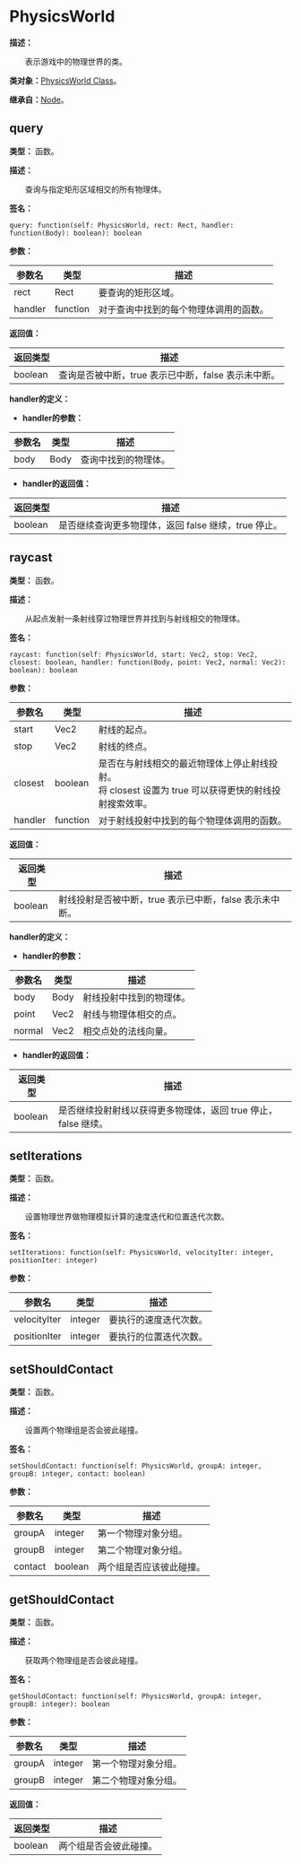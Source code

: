 # PhysicsWorld

**描述：**

&emsp;&emsp;表示游戏中的物理世界的类。

**类对象：**[PhysicsWorld Class](/docs/api/Class%20Object/PhysicsWorld)。

**继承自：**[Node](/docs/api/Class/Node)。

## query

**类型：** 函数。

**描述：**

&emsp;&emsp;查询与指定矩形区域相交的所有物理体。

**签名：**
```tl
query: function(self: PhysicsWorld, rect: Rect, handler: function(Body): boolean): boolean
```

**参数：**

| 参数名 | 类型 | 描述 |
| --- | --- | --- |
| rect | Rect | 要查询的矩形区域。 |
| handler | function | 对于查询中找到的每个物理体调用的函数。 |

**返回值：**

| 返回类型 | 描述 |
| --- | --- |
| boolean | 查询是否被中断，true 表示已中断，false 表示未中断。 |

**handler的定义：**


* **handler的参数：**

| 参数名 | 类型 | 描述 |
| --- | --- | --- |
| body | Body | 查询中找到的物理体。 |

* **handler的返回值：**

| 返回类型 | 描述 |
| --- | --- |
| boolean | 是否继续查询更多物理体，返回 false 继续，true 停止。 |

## raycast

**类型：** 函数。

**描述：**

&emsp;&emsp;从起点发射一条射线穿过物理世界并找到与射线相交的物理体。

**签名：**
```tl
raycast: function(self: PhysicsWorld, start: Vec2, stop: Vec2, closest: boolean, handler: function(Body, point: Vec2, normal: Vec2): boolean): boolean
```

**参数：**

| 参数名 | 类型 | 描述 |
| --- | --- | --- |
| start | Vec2 | 射线的起点。 |
| stop | Vec2 | 射线的终点。 |
| closest | boolean | 是否在与射线相交的最近物理体上停止射线投射。<br/>将 closest 设置为 true 可以获得更快的射线投射搜索效率。 |
| handler | function | 对于射线投射中找到的每个物理体调用的函数。 |

**返回值：**

| 返回类型 | 描述 |
| --- | --- |
| boolean | 射线投射是否被中断，true 表示已中断，false 表示未中断。 |

**handler的定义：**


* **handler的参数：**

| 参数名 | 类型 | 描述 |
| --- | --- | --- |
| body | Body | 射线投射中找到的物理体。 |
| point | Vec2 | 射线与物理体相交的点。 |
| normal | Vec2 | 相交点处的法线向量。 |

* **handler的返回值：**

| 返回类型 | 描述 |
| --- | --- |
| boolean | 是否继续投射射线以获得更多物理体，返回 true 停止，false 继续。 |

## setIterations

**类型：** 函数。

**描述：**

&emsp;&emsp;设置物理世界做物理模拟计算的速度迭代和位置迭代次数。

**签名：**
```tl
setIterations: function(self: PhysicsWorld, velocityIter: integer, positionIter: integer)
```

**参数：**

| 参数名 | 类型 | 描述 |
| --- | --- | --- |
| velocityIter | integer | 要执行的速度迭代次数。 |
| positionIter | integer | 要执行的位置迭代次数。 |

## setShouldContact

**类型：** 函数。

**描述：**

&emsp;&emsp;设置两个物理组是否会彼此碰撞。

**签名：**
```tl
setShouldContact: function(self: PhysicsWorld, groupA: integer, groupB: integer, contact: boolean)
```

**参数：**

| 参数名 | 类型 | 描述 |
| --- | --- | --- |
| groupA | integer | 第一个物理对象分组。 |
| groupB | integer | 第二个物理对象分组。 |
| contact | boolean | 两个组是否应该彼此碰撞。 |

## getShouldContact

**类型：** 函数。

**描述：**

&emsp;&emsp;获取两个物理组是否会彼此碰撞。

**签名：**
```tl
getShouldContact: function(self: PhysicsWorld, groupA: integer, groupB: integer): boolean
```

**参数：**

| 参数名 | 类型 | 描述 |
| --- | --- | --- |
| groupA | integer | 第一个物理对象分组。 |
| groupB | integer | 第二个物理对象分组。 |

**返回值：**

| 返回类型 | 描述 |
| --- | --- |
| boolean | 两个组是否会彼此碰撞。 |